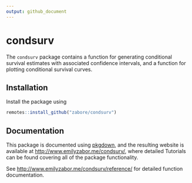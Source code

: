 ```yaml
---
output: github_document
---
```


<!-- README.md is generated from README.Rmd. Please edit that file -->

# condsurv

The `condsurv` package contains a function for generating conditional survival estimates with associated confidence intervals, and a function for plotting conditional survival curves.

## Installation

Install the package using

```r
remotes::install_github("zabore/condsurv")
```

## Documentation

This package is documented using [pkgdown](https://pkgdown.r-lib.org/articles/pkgdown.html), and the resulting website is available at [http://www.emilyzabor.me/condsurv/](http://www.emilyzabor.me/condsurv/), where detailed Tutorials can be found covering all of the package functionality.

See [http://www.emilyzabor.me/condsurv/reference/](http://www.emilyzabor.me/condsurv/reference/) for detailed function documentation.




